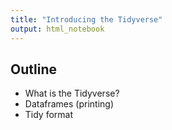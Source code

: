 ```yaml
---
title: "Introducing the Tidyverse"
output: html_notebook
---
```


## Outline

- What is the Tidyverse?
- Dataframes (printing)
- Tidy format
